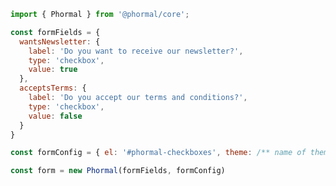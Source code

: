 ```js copy
import { Phormal } from '@phormal/core';

const formFields = {
  wantsNewsletter: {
    label: 'Do you want to receive our newsletter?',
    type: 'checkbox',
    value: true
  },
  acceptsTerms: {
    label: 'Do you accept our terms and conditions?',
    type: 'checkbox',
    value: false
  }
}

const formConfig = { el: '#phormal-checkboxes', theme: /** name of theme */ }

const form = new Phormal(formFields, formConfig)
```